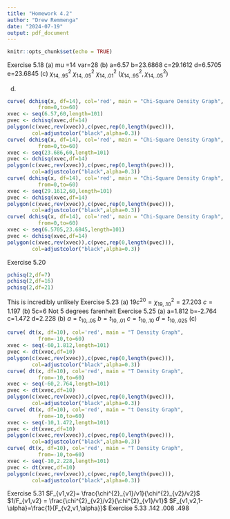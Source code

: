 ---
title: "Homework 4.2"
author: "Drew Remmenga"
date: "2024-07-19"
output: pdf_document
---

```{r setup, include=FALSE}
knitr::opts_chunk$set(echo = TRUE)
```

Exercise 5.18
(a)
mu =14
var=28
(b)
a=6.57
b=23.6868
c=29.1612
d=6.5705
e=23.6845
(c)
$\chi^{2}_{14,.95}$
$\chi^{2}_{14,.05}$
$\chi^{2}_{14,.01}$
$(\chi^{2}_{14,.95},\chi^{2}_{14,.05})$

(d)
```{r}
curve( dchisq(x, df=14), col='red', main = "Chi-Square Density Graph",
          from=0,to=60)
xvec <- seq(6.57,60,length=101)
pvec <- dchisq(xvec,df=14)
polygon(c(xvec,rev(xvec)),c(pvec,rep(0,length(pvec))),
        col=adjustcolor("black",alpha=0.3))
curve( dchisq(x, df=14), col='red', main = "Chi-Square Density Graph",
          from=0,to=60)
xvec <- seq(23.686,60,length=101)
pvec <- dchisq(xvec,df=14)
polygon(c(xvec,rev(xvec)),c(pvec,rep(0,length(pvec))),
        col=adjustcolor("black",alpha=0.3))
curve( dchisq(x, df=14), col='red', main = "Chi-Square Density Graph",
          from=0,to=60)
xvec <- seq(29.1612,60,length=101)
pvec <- dchisq(xvec,df=14)
polygon(c(xvec,rev(xvec)),c(pvec,rep(0,length(pvec))),
        col=adjustcolor("black",alpha=0.3))
curve( dchisq(x, df=14), col='red', main = "Chi-Square Density Graph",
          from=0,to=60)
xvec <- seq(6.5705,23.6845,length=101)
pvec <- dchisq(xvec,df=14)
polygon(c(xvec,rev(xvec)),c(pvec,rep(0,length(pvec))),
        col=adjustcolor("black",alpha=0.3))
```
Exercise 5.20
```{r}
pchisq(2,df=7)
pchisq(2,df=16)
pchisq(2,df=21)
```
This is incredibly unlikely
Exercise 5.23
(a)
$19c^{20}=\chi^{2}_{19,.10} = 27.203$
$c=1.197$
(b)
5c=6
Not 5 degrees farenheit
Exercise 5.25
(a)
a=1.812
b=-2.764
c=1.472
d=2.228
(b)
$a=t_{10,.05}$
$b=t_{10,.01}$
$c=t_{10,.10}$
$d=t_{10,.025}$
(c)
```{r}
curve( dt(x, df=10), col='red', main = "T Density Graph",
          from=-10,to=60)
xvec <- seq(-60,1.812,length=101)
pvec <- dt(xvec,df=10)
polygon(c(xvec,rev(xvec)),c(pvec,rep(0,length(pvec))),
        col=adjustcolor("black",alpha=0.3))
curve( dt(x, df=10), col='red', main = "T Density Graph",
          from=-10,to=60)
xvec <- seq(-60,2.764,length=101)
pvec <- dt(xvec,df=10)
polygon(c(xvec,rev(xvec)),c(pvec,rep(0,length(pvec))),
        col=adjustcolor("black",alpha=0.3))
curve( dt(x, df=10), col='red', main = "t Density Graph",
          from=-10,to=60)
xvec <- seq(-10,1.472,length=101)
pvec <- dt(xvec,df=10)
polygon(c(xvec,rev(xvec)),c(pvec,rep(0,length(pvec))),
        col=adjustcolor("black",alpha=0.3))
curve( dt(x, df=10), col='red', main = "T Density Graph",
          from=-10,to=60)
xvec <- seq(-10,2.228,length=101)
pvec <- dt(xvec,df=10)
polygon(c(xvec,rev(xvec)),c(pvec,rep(0,length(pvec))),
        col=adjustcolor("black",alpha=0.3))

```
Exercise 5.31
$F_{v1,v2}= \frac{\chi^{2}_{v1}/v1}{\chi^{2}_{v2}/v2}$
$1/F_{v1,v2} = \frac{\chi^{2}_{v2}/v2}{\chi^{2}_{v1}/v1}$
$F_{v1,v2,1-\alpha}=\frac{1}{F_{v2,v1,\alpha}}$
Exercise 5.33
.142
.008
.498